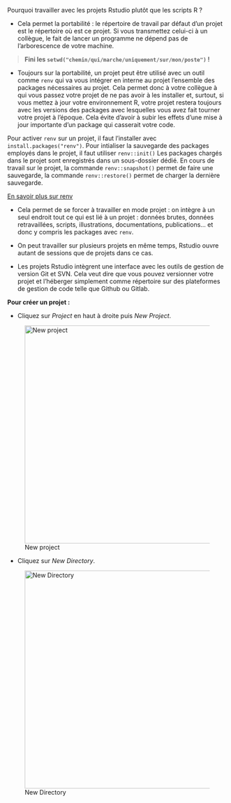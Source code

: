 Pourquoi travailler avec les projets Rstudio plutôt que les scripts R ?

- Cela permet la portabilité : le répertoire de travail par défaut d'un projet est le répertoire où est ce projet. Si vous transmettez celui-ci à un collègue, le fait de lancer un programme ne dépend pas de l'arborescence de votre machine.

> **Fini les `setwd("chemin/qui/marche/uniquement/sur/mon/poste")` !** 

- Toujours sur la portabilité, un projet peut être utilisé avec un outil comme `renv` qui va vous intégrer en interne au projet l'ensemble des packages nécessaires au projet. Cela permet donc à votre collègue à qui vous passez votre projet de ne pas avoir à les installer et, surtout, si vous mettez à jour votre environnement R, votre projet restera toujours avec les versions des packages avec lesquelles vous avez fait tourner votre projet à l'époque. Cela évite d'avoir à subir les effets d'une mise à jour importante d'un package qui casserait votre code.

Pour activer `renv` sur un projet, il faut l'installer avec `install.packages("renv")`.
Pour intialiser la sauvegarde des packages employés dans le projet, il faut utiliser
`renv::init()`
Les packages chargés dans le projet sont enregistrés dans un sous-dossier dédié.
En cours de travail sur le projet, la commande `renv::snapshot()` permet de faire une sauvegarde, la commande `renv::restore()` permet de charger la dernière sauvegarde.

[En savoir plus sur renv](https://blog.rstudio.com/2019/11/06/renv-project-environments-for-r/)

- Cela permet de se forcer à travailler en mode projet : on intègre à un seul endroit tout ce qui est lié à un projet : données brutes, données retravaillées, scripts, illustrations, documentations, publications... et donc y compris les packages avec `renv`.

- On peut travailler sur plusieurs projets en même temps, Rstudio ouvre autant de sessions que de projets dans ce cas.

- Les projets Rstudio intègrent une interface avec les outils de gestion de version Git et SVN. Cela veut dire que vous pouvez versionner votre projet et l'héberger simplement comme répertoire sur des plateformes de gestion de code telle que Github ou Gitlab.

**Pour créer un projet : **

- Cliquez sur *Project* en haut à droite puis *New Project*.

![New project](https://raw.githubusercontent.com/MTES-MCT/parcours-r/parties_communes/parties_communes/images/creerprojet1.png){#id .class width=500}

- Cliquez sur *New Directory*.

![New Directory](https://raw.githubusercontent.com/MTES-MCT/parcours-r/parties_communes/parties_communes/images/creerprojet2.png){#id .class width=500}



